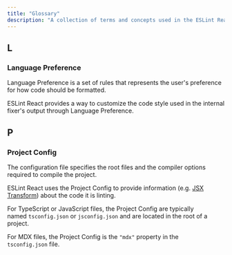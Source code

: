 ```yaml
---
title: "Glossary"
description: "A collection of terms and concepts used in the ESLint React."
---
```


## L

### Language Preference

Language Preference is a set of rules that represents the user's preference for how code should be formatted.

ESLint React provides a way to customize the code style used in the internal fixer's output through Language Preference.

## P

### Project Config

The configuration file specifies the root files and the compiler options required to compile the project.

ESLint React uses the Project Config to provide information (e.g. [JSX Transform](/docs/configuration/configure-project-config#jsx-transform)) about the code it is linting.

For TypeScript or JavaScript files, the Project Config are typically named `tsconfig.json` or `jsconfig.json` and are located in the root of a project.

For MDX files, the Project Config is the `"mdx"` property in the `tsconfig.json` file.
